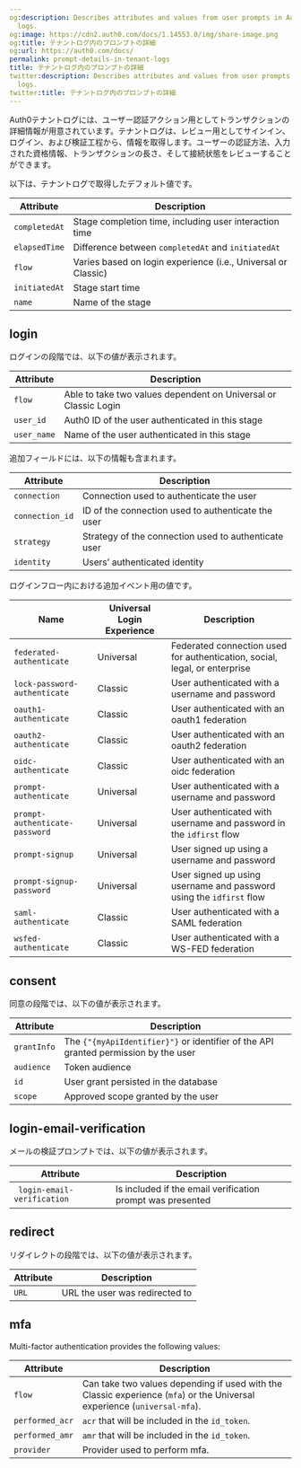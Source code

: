 ```yaml
---
og:description: Describes attributes and values from user prompts in Auth0 tenant
  logs.
og:image: https://cdn2.auth0.com/docs/1.14553.0/img/share-image.png
og:title: テナントログ内のプロンプトの詳細
og:url: https://auth0.com/docs/
permalink: prompt-details-in-tenant-logs
title: テナントログ内のプロンプトの詳細
twitter:description: Describes attributes and values from user prompts in Auth0 tenant
  logs.
twitter:title: テナントログ内のプロンプトの詳細
---
```


Auth0テナントログには、ユーザー認証アクション用としてトランザクションの詳細情報が用意されています。テナントログは、レビュー用としてサインイン、ログイン、および検証工程から、情報を取得します。ユーザーの認証方法、入力された資格情報、トランザクションの長さ、そして接続状態をレビューすることができます。

以下は、テナントログで取得したデフォルト値です。

<table class="table"><thead>
<tr>
<th><strong>Attribute</strong></th>
<th><strong>Description</strong></th>
</tr>
</thead>
<tbody>
<tr>
<td><code>completedAt</code></td>
<td>Stage completion time, including user interaction time</td>
</tr>
<tr>
<td><code>elapsedTime</code></td>
<td>Difference between <code>completedAt</code> and <code>initiatedAt</code></td>
</tr>
<tr>
<td><code>flow</code></td>
<td>Varies based on login experience (i.e., Universal or Classic)</td>
</tr>
<tr>
<td><code>initiatedAt</code></td>
<td>Stage start time</td>
</tr>
<tr>
<td><code>name</code></td>
<td>Name of the stage</td>
</tr>
</tbody>
</table>

## login

ログインの段階では、以下の値が表示されます。

<table class="table"><thead>
<tr>
<th><strong>Attribute</strong></th>
<th><strong>Description</strong></th>
</tr>
</thead>
<tbody>
<tr>
<td><code>flow</code></td>
<td>Able to take two values dependent on Universal or Classic Login</td>
</tr>
<tr>
<td><code>user_id</code></td>
<td>Auth0 ID of the user authenticated in this stage</td>
</tr>
<tr>
<td><code>user_name</code></td>
<td>Name of the user authenticated in this stage</td>
</tr>
</tbody>
</table>

追加フィールドには、以下の情報も含まれます。

<table class="table"><thead>
<tr>
<th><strong>Attribute</strong></th>
<th><strong>Description</strong></th>
</tr>
</thead>
<tbody>
<tr>
<td><code>connection</code></td>
<td>Connection used to authenticate the user</td>
</tr>
<tr>
<td><code>connection_id</code></td>
<td>ID of the connection used to authenticate the user</td>
</tr>
<tr>
<td><code>strategy</code></td>
<td>Strategy of the connection used to authenticate user</td>
</tr>
<tr>
<td><code>identity</code></td>
<td>Users’ authenticated identity</td>
</tr>
</tbody>
</table>

ログインフロー内における追加イベント用の値です。

<table class="table"><thead>
<tr>
<th><strong>Name</strong></th>
<th><strong>Universal Login Experience</strong></th>
<th><strong>Description</strong></th>
</tr>
</thead>
<tbody>
<tr>
<td><code>federated-authenticate</code></td>
<td>Universal</td>
<td>Federated connection used for authentication, social, legal, or enterprise</td>
</tr>
<tr>
<td><code>lock-password-authenticate</code></td>
<td>Classic</td>
<td>User authenticated with a username and password</td>
</tr>
<tr>
<td><code>oauth1-authenticate</code></td>
<td>Classic</td>
<td>User authenticated with an oauth1 federation</td>
</tr>
<tr>
<td><code>oauth2-authenticate</code></td>
<td>Classic</td>
<td>User authenticated with an oauth2 federation</td>
</tr>
<tr>
<td><code>oidc-authenticate</code></td>
<td>Classic</td>
<td>User authenticated with an oidc federation</td>
</tr>
<tr>
<td><code>prompt-authenticate</code></td>
<td>Universal</td>
<td>User authenticated with a username and password</td>
</tr>
<tr>
<td><code>prompt-authenticate-password</code></td>
<td>Universal</td>
<td>User authenticated with username and password in the <code>idfirst</code> flow</td>
</tr>
<tr>
<td><code>prompt-signup</code></td>
<td>Universal</td>
<td>User signed up using a username and password</td>
</tr>
<tr>
<td><code>prompt-signup-password</code></td>
<td>Universal</td>
<td>User signed up using username and password using the <code>idfirst</code> flow</td>
</tr>
<tr>
<td><code>saml-authenticate</code></td>
<td>Classic</td>
<td>User authenticated with a SAML federation</td>
</tr>
<tr>
<td><code>wsfed-authenticate</code></td>
<td>Classic</td>
<td>User authenticated with a WS-FED federation</td>
</tr>
</tbody>
</table>

## consent

同意の段階では、以下の値が表示されます。

<table class="table"><thead>
<tr>
<th><strong>Attribute</strong></th>
<th><strong>Description</strong></th>
</tr>
</thead>
<tbody>
<tr>
<td><code>grantInfo</code></td>
<td>The <code>{"{myApiIdentifier}"}</code> or identifier of the API granted permission by the user</td>
</tr>
<tr>
<td><code>audience</code></td>
<td>Token audience</td>
</tr>
<tr>
<td><code>id</code></td>
<td>User grant persisted in the database</td>
</tr>
<tr>
<td><code>scope</code></td>
<td>Approved scope granted by the user</td>
</tr>
</tbody>
</table>

## login-email-verification

メールの検証プロンプトでは、以下の値が表示されます。

<table class="table"><thead>
<tr>
<th><strong>Attribute</strong></th>
<th><strong>Description</strong></th>
</tr>
</thead>
<tbody>
<tr>
<td><code> login-email-verification</code></td>
<td>Is included if the email verification prompt was presented</td>
</tr>
</tbody>
</table>

## redirect

リダイレクトの段階では、以下の値が表示されます。

<table class="table"><thead>
<tr>
<th><strong>Attribute</strong></th>
<th><strong>Description</strong></th>
</tr>
</thead>
<tbody>
<tr>
<td><code>URL</code></td>
<td>URL the user was redirected to</td>
</tr>
</tbody>
</table>

## mfa

<Tooltip tip="Multi-factor authentication (MFA): User authentication process that uses a factor in addition to username and password such as a code via SMS." cta="View Glossary" href="/docs/glossary?term=Multi-factor+authentication">Multi-factor authentication</Tooltip> provides the following values:

<table class="table"><thead>
<tr>
<th><strong>Attribute</strong></th>
<th><strong>Description</strong></th>
</tr>
</thead>
<tbody>
<tr>
<td><code>flow</code></td>
<td>Can take two values depending if used with the Classic experience (<code>mfa</code>) or the Universal experience (<code>universal-mfa</code>).</td>
</tr>
<tr>
<td><code>performed_acr</code></td>
<td><code>acr</code> that will be included in the <code>id_token</code>.</td>
</tr>
<tr>
<td><code>performed_amr</code></td>
<td><code>amr</code> that will be included in the <code>id_token</code>.</td>
</tr>
<tr>
<td><code>provider</code></td>
<td>Provider used to perform mfa.</td>
</tr>
</tbody>
</table>